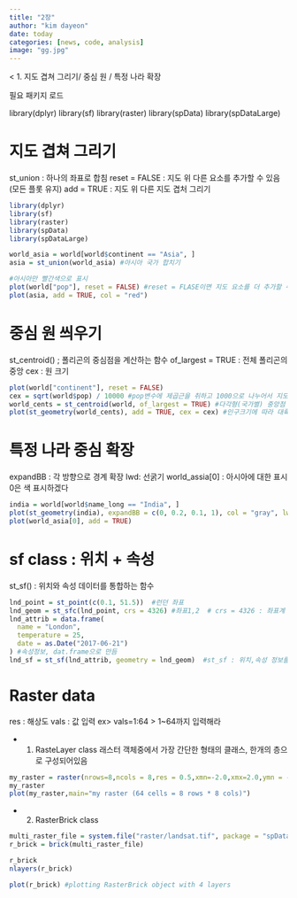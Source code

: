 ```yaml
---
title: "2장"
author: "kim dayeon"
date: today
categories: [news, code, analysis]
image: "gg.jpg"
---
```


< 1. 지도 겹쳐 그리기/ 중심 원 / 특정 나라 확장

필요 패키지 로드

library(dplyr)
library(sf)
library(raster)
library(spData)
library(spDataLarge)

# 지도 겹쳐 그리기
st_union : 하나의 좌표로 합침
reset = FALSE : 지도 위 다른 요소를 추가할 수 있음(모든 플롯 유지)
add = TRUE : 지도 위 다른 지도 겹처 그리기

```r
library(dplyr)
library(sf)
library(raster)
library(spData)
library(spDataLarge)

world_asia = world[world$continent == "Asia", ]
asia = st_union(world_asia) #아시아 국가 합치기

#아시아만 빨간색으로 표시
plot(world["pop"], reset = FALSE) #reset = FLASE이면 지도 요소를 더 추가할 수 있는 모드로 플롯을 유지
plot(asia, add = TRUE, col = "red")
```
# 중심 원 씌우기
st_centroid() ; 폴리곤의 중심점을 계산하는 함수
of_largest = TRUE : 전체 폴리곤의 중앙
cex : 원 크기

```r
plot(world["continent"], reset = FALSE)
cex = sqrt(world$pop) / 10000 #pop변수에 제곱근을 취하고 1000으로 나누어서 지도 시각화를 위해 크기를 맞춤
world_cents = st_centroid(world, of_largest = TRUE) #다각형(국가별) 중앙점 계산
plot(st_geometry(world_cents), add = TRUE, cex = cex) #인구크기에 따라 대륙별 중앙점에 원그려넣기
```

# 특정 나라 중심 확장
expandBB : 각 방향으로 경계 확장
lwd: 선굵기
world_assia[0] : 아시아에 대한 표시 0은 색 표시하겠다


```r
india = world[world$name_long == "India", ]
plot(st_geometry(india), expandBB = c(0, 0.2, 0.1, 1), col = "gray", lwd = 3)
plot(world_asia[0], add = TRUE)
```

# sf class : 위치 + 속성
st_sf() : 위치와 속성 데이터를 통합하는 함수

```r
lnd_point = st_point(c(0.1, 51.5))  #런던 좌표
lnd_geom = st_sfc(lnd_point, crs = 4326) #좌표1,2  # crs = 4326 : 좌표계 정보 추가
lnd_attrib = data.frame(                          
  name = "London",
  temperature = 25,
  date = as.Date("2017-06-21")
) #속성정보, dat.frame으로 만듬
lnd_sf = st_sf(lnd_attrib, geometry = lnd_geom)  #st_sf : 위치,속성 정보를 합침
```
# Raster data

res : 해상도
vals : 값 입력 ex> vals=1:64 > 1~64까지 입력해라

* 1. RasteLayer class 
래스터 객체중에서 가장 간단한 형태의 클래스, 한개의 층으로 구성되어있음
```r
my_raster = raster(nrows=8,ncols = 8,res = 0.5,xmn=-2.0,xmx=2.0,ymn = -2.0,ymx=2.0,vals = 1:64)
my_raster
plot(my_raster,main="my raster (64 cells = 8 rows * 8 cols)")
```

* 2. RasterBrick class

```r
multi_raster_file = system.file("raster/landsat.tif", package = "spDataLarge")
r_brick = brick(multi_raster_file)

r_brick
nlayers(r_brick)

plot(r_brick) #plotting RasterBrick object with 4 layers

```

